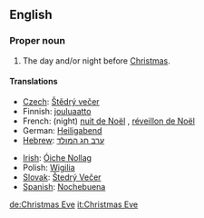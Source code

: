 ==English==

===Proper noun===
{{en-proper noun}}
# The day and/or night before [[Christmas]].

====Translations====
{{top}}
*[[Czech]]: [[Štědrý večer]] {{m}}
*Finnish: [[jouluaatto]]
*French: (night) [[nuit de Noël]] {{f}}, [[réveillon de Noël]] {{m}}
*German: [[Heiligabend]] {{m}}
*[[Hebrew]]: [[ערב חג המולד]]
{{mid}}
*[[Irish]]: [[Óiche Nollag]]
*Polish: [[Wigilia]] {{f}}
*[[Slovak]]: [[Štedrý Večer]] {{m}}
*[[Spanish]]: [[Nochebuena]] {{f}}
{{bottom}}

[[de:Christmas Eve]]
[[it:Christmas Eve]]